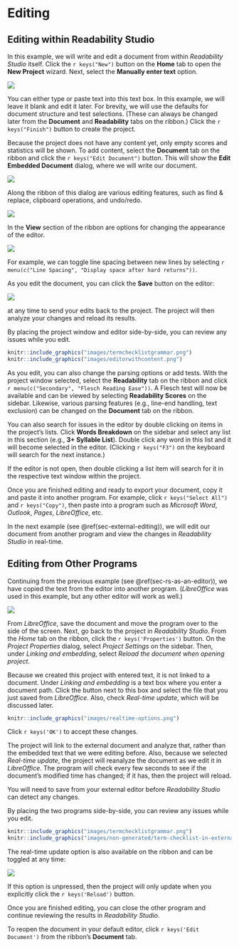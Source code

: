# Editing

## Editing within Readability Studio {#sec-rs-as-an-editor}

In this example, we will write and edit a document from within *Readability Studio* itself\index{editing!from \textit{Readability Studio}|(}. Click the `r keys("New")` button on the **Home** tab to open the **New Project** wizard.
Next, select the **Manually enter text** option.

![](images/wizardentertext.png)

You can either type or paste text into this text box. In this example, we will leave it blank and edit it later.
For brevity, we will use the defaults for document structure and test selections. (These can always be changed later from the **Document** and **Readability** tabs on the ribbon.)
Click the `r keys("Finish")` button to create the project.

Because the project does not have any content yet, only empty scores and statistics will be shown.
To add content, select the **Document** tab on the ribbon and click the `r keys("Edit Document")` button. This will show the **Edit Embedded Document** dialog, where we will write our document.

![](images/editorwithcontent.png)

Along the ribbon of this dialog are various editing features, such as find &amp; replace, clipboard operations, and undo/redo.

![](images/editorclipboardandeditribbon.png)

In the **View** section of the ribbon are options for changing the appearance of the editor.

![](images/editorviewribbon.png)

For example, we can toggle line spacing between new lines by selecting `r menu(c("Line Spacing", "Display space after hard returns"))`.

As you edit the document, you can click the **Save** button on the editor:

![](images/editorsaveribbon.png)

at any time to send your edits back to the project.
The project will then analyze your changes and reload its results.

::: {.minipage data-latex="{\textwidth}"}
By placing the project window and editor side-by-side, you can review any issues while you edit.

```r
knitr::include_graphics("images/termchecklistgrammar.png")
knitr::include_graphics("images/editorwithcontent.png")
```
:::

As you edit, you can also change the parsing options or add tests.
With the project window selected, select the **Readability** tab on the ribbon and click `r menu(c("Secondary", "Flesch Reading Ease"))`.
A Flesch test will now be available and can be viewed by selecting **Readability Scores** on the sidebar.
Likewise, various parsing features (e.g., line-end handling, text exclusion) can be changed on the **Document** tab on the ribbon.

You can also search for issues in the editor by double clicking on items in the project's lists.
Click **Words Breakdown** on the sidebar and select any list in this section (e.g., **3+ Syllable List**).
Double click any word in this list and it will become selected in the editor. (Clicking `r keys("F3")` on the keyboard will search for the next instance.)

::: {.notesection data-latex=""}
If the editor is not open, then double clicking a list item will search for it in the respective text window within the project.
:::

Once you are finished editing and ready to export your document, copy it and paste it into another program.
For example, click `r keys("Select All")` and `r keys("Copy")`, then paste into a program such as *Microsoft Word*, *Outlook*, *Pages*, *LibreOffice*, etc.

In the next example (see \@ref(sec-external-editing)), we will edit our document from another program and view the changes in *Readability Studio* in real-time.\index{editing!from \textit{Readability Studio}|)}

\newpage

## Editing from Other Programs {#sec-external-editing}

Continuing\index{editing!from other programs|(} from the previous example (see \@ref(sec-rs-as-an-editor)), we have copied the text from the editor into another program.
(*LibreOffice* was used in this example, but any other editor will work as well.)

![](images/non-generated/term-checklist-in-external-editor.png)

From *LibreOffice*, save the document and move the program over to the side of the screen. Next, go back to the project in *Readability Studio*.
From the *Home* tab on the ribbon, click the `r keys('Properties')` button. On the *Project Properties* dialog, select *Project Settings* on the sidebar.
Then, under *Linking and embedding*, select *Reload the document when opening project*.

Because we created this project with entered text, it is not linked to a document.
Under *Linking and embedding* is a text box where you enter a document path. Click the button next to this box and select the file that you just saved from *LibreOffice*.
Also, check *Real-time update*, which will be discussed later.

```r
knitr::include_graphics("images/realtime-options.png")
```

Click `r keys('OK')` to accept these changes.

The project will link to the external document and analyze that, rather than the embedded text that we were editing before.
Also, because we selected *Real-time update*, the project will reanalyze the document as we edit it in *LibreOffice*.
The program will check every few seconds to see if the document's modified time has changed; if it has, then the project will reload.

::: {.notesection data-latex=""}
You will need to save from your external editor before *Readability Studio* can detect any changes.
:::

By placing the two programs side-by-side, you can review any issues while you edit.

```r
knitr::include_graphics("images/termchecklistgrammar.png")
knitr::include_graphics("images/non-generated/term-checklist-in-external-editor.png")
```

The real-time update option is also available on the ribbon and can be toggled at any time:

![](images/termchecklist-realtime.png)

If this option is unpressed, then the project will only update when you explicitly click the `r keys('Reload')` button.

Once you are finished editing, you can close the other program and continue reviewing the results in *Readability Studio*.

::: {.tipsection data-latex=""}
To reopen the document in your default editor, click `r keys('Edit Document')` from the ribbon's **Document** tab.\index{editing!from other programs|)}
:::

